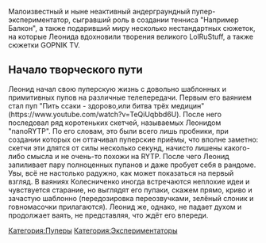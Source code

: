 {{Пупер|title1 = Leonid Jeweller (Leonid Kolesnichenko)|image1 = Leonid Jeweller.jpg|имя_фамилия = Леонид Колесниченко|сферы_творчества = RYTP, 3D моделирование|город = Неизвестно|когда_начал = сентябрь 2014 года|канал = https://www.youtube.com/channel/UCxdIm380EjPVppNGDkDzcBg/videos?disable_polymer=1}}Малоизвестный и ныне неактивный андерграундный пупер-экспериментатор, сыгравший роль в создании тенниса "Например Балкон", а также подаривший миру несколько нестандартных сюжеток, на которые Леонида вдохновили творения великого LolRuStuff, а также сюжетки GOPNIK TV.

== Начало творческого пути ==
Леонид начал свою пуперскую жизнь с довольно шаблонных и примитивных пупов на различные телепередачи. Первым его ваянием стал пуп "Пить ссаки - здорово,или битва трёх медицин" (https://www.youtube.com/watch?v=TeQiUqbbd6U). После него последовал ряд коротеньких скетчей, называемых Леонидом "nanoRYTP". По его словам, это были всего лишь пробники, при создании которых он оттачивал пуперские приёмы, что вполне заметно: скетчи эти длятся от силы несколько секунд, начисто лишены какого-либо смысла и не очень-то похожи на RYTP. После чего Леонид запиливает пару полноценных пупанов и даже пробует себя в рандоме. Увы, всё не настолько радужно, как может показаться на первый взгляд. В ваяниях Колесниченко иногда встречаются неплохие идеи и чувствуется старание, но выглядят его пупаки, скажем прямо, криво и зачастую шаблонно (передозировка переозвучками, зелёный слоник и говномасочки прилагаются). Леонид же, однако, не падает духом и продолжает ваять, не представляя, что ждёт его впереди.

[[Категория:Пуперы]]
[[Категория:Экспериментаторы]]